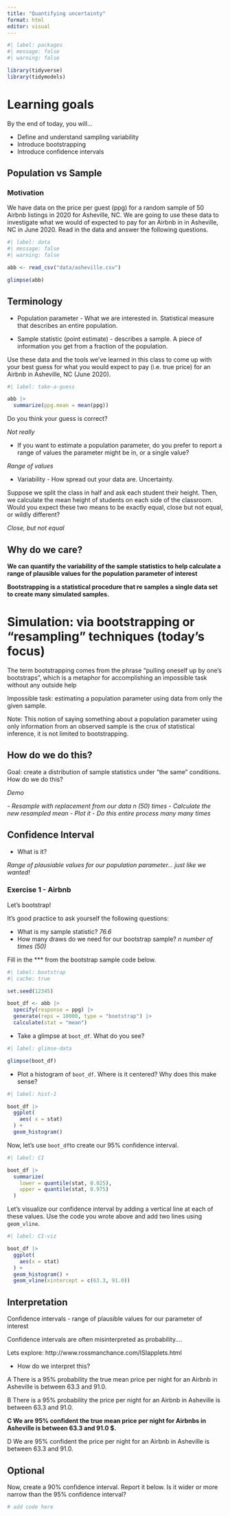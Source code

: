 ```yaml
---
title: "Quantifying uncertainty"
format: html
editor: visual
---
```


```r
#| label: packages
#| message: false
#| warning: false

library(tidyverse)
library(tidymodels)
```

# Learning goals

By the end of today, you will...

-   Define and understand sampling variability
-   Introduce bootstrapping
-   Introduce confidence intervals

## Population vs Sample

### Motivation

We have data on the price per guest (ppg) for a random sample of 50 Airbnb listings in 2020 for Asheville, NC. We are going to use these data to investigate what we would of expected to pay for an Airbnb in in Asheville, NC in June 2020.
Read in the data and answer the following questions.

```r
#| label: data
#| message: false
#| warning: false

abb <- read_csv("data/asheville.csv")

glimpse(abb)
```

## Terminology

-   Population parameter - What we are interested in.
    Statistical measure that describes an entire population.

-   Sample statistic (point estimate) - describes a sample.
    A piece of information you get from a fraction of the population.

Use these data and the tools we've learned in this class to come up with your best guess for what you would expect to pay (i.e. true price) for an Airbnb in Asheville, NC (June 2020).

```r
#| label: take-a-guess

abb |> 
  summarize(ppg.mean = mean(ppg))
```

Do you think your guess is correct?

*Not really*

-   If you want to estimate a population parameter, do you prefer to report a range of values the parameter might be in, or a single value?

*Range of values*

-   Variability - How spread out your data are. Uncertainty.

Suppose we split the class in half and ask each student their height.
Then, we calculate the mean height of students on each side of the classroom.
Would you expect these two means to be exactly equal, close but not equal, or wildly different?

*Close, but not equal*

## Why do we care?

**We can quantify the variability of the sample statistics to help calculate a range of plausible values for the population parameter of interest**

**Bootstrapping is a statistical procedure that re samples a single data set to create many simulated samples.**

# Simulation: via bootstrapping or "resampling" techniques (today's focus)

The term bootstrapping comes from the phrase "pulling oneself up by one's bootstraps", which is a metaphor for accomplishing an impossible task without any outside help

Impossible task: estimating a population parameter using data from only the given sample.

Note: This notion of saying something about a population parameter using only information from an observed sample is the crux of statistical inference, it is not limited to bootstrapping.

## How do we do this?

Goal: create a distribution of sample statistics under "the same" conditions.
How do we do this?

*Demo*

*- Resample with replacement from our data n (50) times* *- Calculate the new resampled mean* *- Plot it* *- Do this entire process many many times*

## Confidence Interval

-   What is it?

*Range of plausiable values for our population parameter... just like we wanted!*

### Exercise 1 - Airbnb

Let's bootstrap!

It's good practice to ask yourself the following questions:

-   What is my sample statistic? *76.6*
-   How many draws do we need for our bootstrap sample? *n number of times (50)*

Fill in the \*\*\* from the bootstrap sample code below.

```r
#| label: bootstrap
#| cache: true

set.seed(12345) 

boot_df <- abb |>
  specify(response = ppg) |>
  generate(reps = 10000, type = "bootstrap") |>
  calculate(stat = "mean")
```

-   Take a glimpse at `boot_df`. What do you see?

```r
#| label: glimse-data

glimpse(boot_df)
```

-   Plot a histogram of `boot_df`. Where is it centered? Why does this make sense?

```r
#| label: hist-1

boot_df |> 
  ggplot(
    aes( x = stat)
  ) + 
  geom_histogram()
```

Now, let's use `boot_df`to create our 95% confidence interval.

```r
#| label: CI

boot_df |>
  summarize(
    lower = quantile(stat, 0.025),
    upper = quantile(stat, 0.975)
  )
```

Let's visualize our confidence interval by adding a vertical line at each of these values.
Use the code you wrote above and add two lines using `geom_vline`.

```r
#| label: CI-viz

boot_df |>
  ggplot(
    aes(x = stat)
  ) + 
  geom_histogram() + 
  geom_vline(xintercept = c(63.3, 91.0)) 
```

## Interpretation

Confidence intervals - range of plausible values for our parameter of interest

Confidence intervals are often misinterpreted as probability....

Lets explore: http://www.rossmanchance.com/ISIapplets.html

-   How do we interpret this?

A There is a 95% probability the true mean price per night for an Airbnb in Asheville is between 63.3 and 91.0.

B There is a 95% probability the price per night for an Airbnb in Asheville is between 63.3 and 91.0.

**C We are 95% confident the true mean price per night for Airbnbs in Asheville is between 63.3 and 91.0 \$.**

D We are 95% confident the price per night for an Airbnb in Asheville is between 63.3 and 91.0.

## Optional

Now, create a 90% confidence interval.
Report it below.
Is it wider or more narrow than the 95% confidence interval?

```r

# add code here
```
